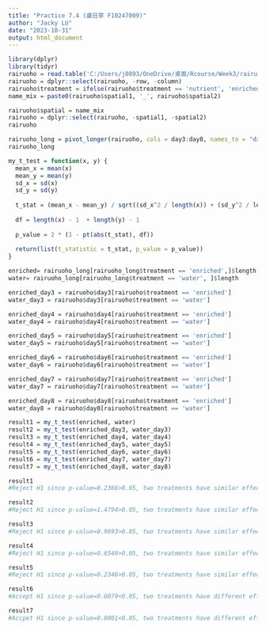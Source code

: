 ```yaml
---
title: "Practice 7.4 (盧玨寧 F10247009)"
author: "Jacky LU"
date: "2023-10-31"
output: html_document
---
```


```r
library(dplyr)
library(tidyr)
rairuoho = read.table('C:/Users/j0893/OneDrive/桌面/Rcourse/Week3/rairuoho.txt', header=T, sep='\t', dec='.')
rairuoho = dplyr::select(rairuoho, -row, -column) 
rairuoho$treatment = ifelse(rairuoho$treatment == 'nutrient', 'enriched', 'water')
name_mix = paste0(rairuoho$spatial1, '_', rairuoho$spatial2)

rairuoho$spatial = name_mix
rairuoho = dplyr::select(rairuoho, -spatial1, -spatial2)
rairuoho

rairuoho_long = pivot_longer(rairuoho, cols = day3:day8, names_to = "day", values_to = "length")
rairuoho_long

my_t_test = function(x, y) {
  mean_x = mean(x)
  mean_y = mean(y)
  sd_x = sd(x)
  sd_y = sd(y)
  
  t_stat = (mean_x - mean_y) / sqrt((sd_x^2 / length(x)) + (sd_y^2 / length(y)))
  
  df = length(x) - 1  + length(y) - 1
  
  p_value = 2 * (1 - pt(abs(t_stat), df))
  
  return(list(t_statistic = t_stat, p_value = p_value))
}

enriched= rairuoho_long[rairuoho_long$treatment == 'enriched',]$length
water= rairuoho_long[rairuoho_long$treatment == 'water', ]$length

enriched_day3 = rairuoho$day3[rairuoho$treatment == 'enriched']
water_day3 = rairuoho$day3[rairuoho$treatment == 'water']

enriched_day4 = rairuoho$day4[rairuoho$treatment == 'enriched']
water_day4 = rairuoho$day4[rairuoho$treatment == 'water']

enriched_day5 = rairuoho$day5[rairuoho$treatment == 'enriched']
water_day5 = rairuoho$day5[rairuoho$treatment == 'water']

enriched_day6 = rairuoho$day6[rairuoho$treatment == 'enriched']
water_day6 = rairuoho$day6[rairuoho$treatment == 'water']

enriched_day7 = rairuoho$day7[rairuoho$treatment == 'enriched']
water_day7 = rairuoho$day7[rairuoho$treatment == 'water']

enriched_day8 = rairuoho$day8[rairuoho$treatment == 'enriched']
water_day8 = rairuoho$day8[rairuoho$treatment == 'water']

result1 = my_t_test(enriched, water)
result2 = my_t_test(enriched_day3, water_day3)
result3 = my_t_test(enriched_day4, water_day4)
result4 = my_t_test(enriched_day5, water_day5)
result5 = my_t_test(enriched_day6, water_day6)
result6 = my_t_test(enriched_day7, water_day7)
result7 = my_t_test(enriched_day8, water_day8)

result1
#Reject H1 since p-value=0.2366>0.05, two treatments have similar effect on the length

result2
#Reject H1 since p-value=1.4794>0.05, two treatments have similar effect on the length on day 3

result3
#Reject H1 since p-value=0.9693>0.05, two treatments have similar effect on the length on day 4

result4
#Reject H1 since p-value=0.6549>0.05, two treatments have similar effect on the length on day 5

result5
#Reject H1 since p-value=0.2346>0.05, two treatments have similar effect on the length on day 6

result6
#Accept H1 since p-value=0.0079<0.05, two treatments have different effect on the length on day 7

result7
#Accpet H1 since p-value=0.0001<0.05, two treatments have different effect on the length on day 8


```